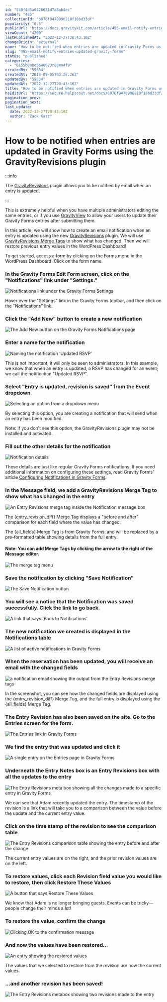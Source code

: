 ```yaml
---
id: "5b8f4d5a0428631d7a8ab4ec"
number: "485"
collectionId: "6076f9478996210f18bd33df"
popularity: "0.5"
publicUrl: "https://docs.gravitykit.com/article/485-email-notify-entries-updated-gravity-forms"
viewCount: "4260"
lastPublishedAt: "2022-12-27T20:43:10Z"
changeOrigin: "external"
name: "How to be notified when entries are updated in Gravity Forms using the GravityRevisions plugin"
slug: "485-email-notify-entries-updated-gravity-forms"
status: "published"
categories: 
  - "6155b0abe5648623c88e04f9"
createdBy: "59634"
createdAt: "2018-09-05T03:28:26Z"
updatedBy: "59634"
updatedAt: "2022-12-27T20:43:10Z"
title: "How to be notified when entries are updated in Gravity Forms using the GravityRevisions plugin"
hsEditUrl: "https://secure.helpscout.net/docs/6076f9478996210f18bd33df/article/5b8f4d5a0428631d7a8ab4ec"
pagination_prev: 
pagination_next: 
last_update:
  date: 2022-12-27T20:43:10Z
  author: "Zack Katz"
---
```


# How to be notified when entries are updated in Gravity Forms using the GravityRevisions plugin


:::info

The [GravityRevisions](https://www.gravitykit.com/extensions/entry-revisions/) plugin allows you to be notified by email when an entry is updated.

:::



This is extremely helpful when you have multiple administrators editing the same entries, or if you use [GravityView](https://www.gravitykit.com/features/) to allow your users to update their Gravity Forms entries after submitting them.

In this article, we will show how to create an email notification when an entry is updated using the new [GravityRevisions](https://www.gravitykit.com/extensions/entry-revisions/) plugin. We will use [GravityRevisions Merge Tags](https://docs.gravitykit.com/article/478-entry-revision-merge-tags) to show what has changed. Then we will restore previous entry values in the WordPress Dashboard!

To get started, access a form by clicking on the Forms menu in the WordPress Dashboard. Click on the form name.

### In the Gravity Forms Edit Form screen, click on the "Notifications" link under "Settings."

![Notifications link under the Gravity Forms Settings](https://www.gravitykit.com/wp-content/uploads/2018/09/in-gravity-forms-edit-form-screen-click-on-the-notifications-link-under-settings-.png)

Hover over the "Settings" link in the Gravity Forms toolbar, and then click on the "Notifications" link.

### Click the "Add New" button to create a new notification

![The Add New button on the Gravity Forms Notifications page](https://www.gravitykit.com/wp-content/uploads/2018/09/click-the-add-new-button-to-create-a-new-notification.png)

### Enter a name for the notification

![Naming the notification 'Updated RSVP'](https://www.gravitykit.com/wp-content/uploads/2018/09/enter-a-name-for-the-notification.png)

This is not important; it will only be seen to administrators. In this example, we know that when an entry is updated, a RSVP has changed for an event; we call the notification "Updated RSVP".

### Select "Entry is updated, revision is saved" from the Event dropdown

![Selecting an option from a dropdown menu](https://www.gravitykit.com/wp-content/uploads/2018/09/select-entry-is-updated-revision-is-saved-from-the-event-dropdown.png)

By selecting this option, you are creating a notification that will send when an entry has been modified.

Note: If you don't see this option, the GravityRevisions plugin may not be installed and activated.

### Fill out the other details for the notification

![Notification details](https://www.gravitykit.com/wp-content/uploads/2018/09/fill-out-the-other-details-for-the-notification.png)

These details are just like regular Gravity Forms notifications. If you need additional information on configuring these settings, read Gravity Forms' article [Configuring Notifications in Gravity Forms](https://docs.gravityforms.com/configuring-notifications-in-gravity-forms/).

### In the Message field, we add a GravityRevisions Merge Tag to show what has changed in the entry

![An Entry Revisions merge tag inside the Notification message box](https://www.gravitykit.com/wp-content/uploads/2018/09/in-the-message-field-we-add-an-entry-revisions-merge-tag-to-show-what-has-changed-in-the-entry.png)

The {entry\_revision\_diff} Merge Tag displays a "before and after" comparison for each field where the value has changed.

The {all\_fields} Merge Tag is from Gravity Forms, and will be replaced by a pre-formatted table showing details from the full entry.

#### Note: You can add Merge Tags by clicking the arrow to the right of the Message editor.

![The merge tag menu](https://www.gravitykit.com/wp-content/uploads/2018/09/note-you-can-add-merge-tags-by-clicking-the-arrow-to-the-right-of-the-message-editor.png)

### Save the notification by clicking "Save Notification"

![The Save Notification button](https://www.gravitykit.com/wp-content/uploads/2018/09/save-the-notification-by-clicking-save-notification-.png)

### You will see a notice that the Notification was saved successfully. Click the link to go back.

![A link that says 'Back to Notifications'](https://www.gravitykit.com/wp-content/uploads/2018/09/you-will-see-a-notice-that-the-notification-saved-successfully-click-the-link-to-go-back.png)

### The new notification we created is displayed in the Notifications table

![A list of active notifications in Gravity Forms](https://www.gravitykit.com/wp-content/uploads/2018/09/the-new-notification-we-created-is-displayed-in-the-notifications-table.png)

### When the reservation has been updated, you will receive an email with the changed fields

![a notification email showing the output from the Entry Revisions merge tags](https://www.gravitykit.com/wp-content/uploads/2018/09/when-the-reservation-has-been-updated-you-will-receive-an-email-with-the-changed-fields.png)

In the screenshot, you can see how the changed fields are displayed using the {entry\_revision\_diff} Merge Tag, and the full entry is displayed using the {all\_fields} Merge Tag.

### The Entry Revision has also been saved on the site. Go to the Entries screen for the form.

![The Entries link in Gravity Forms](https://www.gravitykit.com/wp-content/uploads/2018/09/the-entry-revision-has-also-been-saved-on-the-site-go-to-the-entries-screen-for-the-form.png)

### We find the entry that was updated and click it

![A single entry on the Entries page in Gravity Forms](https://www.gravitykit.com/wp-content/uploads/2018/09/we-find-the-entry-that-was-updated-and-click-it.png)

### Underneath the Entry Notes box is an Entry Revisions box with all the updates to the entry

![The Entry Revisions meta box showing all the changes made to a specific entry in Gravity Forms](https://www.gravitykit.com/wp-content/uploads/2018/09/underneath-the-entry-notes-box-is-an-entry-revisions-box-with-all-the-updates-to-the-entry.png)

We can see that Adam recently updated the entry. The timestamp of the revision is a link that will take you to a comparison between the value before the update and the current entry value.

### Click on the time stamp of the revision to see the comparison table

![The Entry Revisions comparison table showing the entry before and after the change](https://www.gravitykit.com/wp-content/uploads/2018/09/click-on-the-time-stamp-of-the-revision-to-see-the-comparison-table.png)

The current entry values are on the right, and the prior revision values are on the left.

### To restore values, click each Revision field value you would like to restore, then click Restore These Values

![A button that says Restore These Values](https://www.gravitykit.com/wp-content/uploads/2018/09/to-restore-values-click-each-revision-field-value-you-would-like-to-restore-then-click-restore-the.png)

We know that Adam is no longer bringing guests. Events can be tricky—people change their minds a lot!

### To restore the value, confirm the change

![Clicking OK to the confirmation message](https://www.gravitykit.com/wp-content/uploads/2018/09/to-restore-the-value-confirm-the-change.png)

### And now the values have been restored…

![An entry showing the restored values](https://www.gravitykit.com/wp-content/uploads/2018/09/and-now-the-values-have-been-restored-hellip-.png)

The values that we selected to restore from the revision are now the current values.

### …and another revision has been saved!

![The Entry Revisions metabox showing two revisions made to the entry](https://www.gravitykit.com/wp-content/uploads/2018/09/hellip-and-another-revision-has-been-saved-.png)

